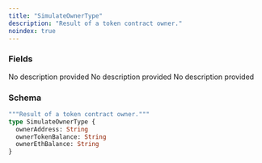 ```yaml
---
title: "SimulateOwnerType"
description: "Result of a token contract owner."
noindex: true
---
```


### Fields

<ResponseField name="ownerAddress" type="String">
  No description provided
</ResponseField>

<ResponseField name="ownerTokenBalance" type="String">
  No description provided
</ResponseField>

<ResponseField name="ownerEthBalance" type="String">
  No description provided
</ResponseField>

### Schema


```graphql 
"""Result of a token contract owner."""
type SimulateOwnerType {
  ownerAddress: String
  ownerTokenBalance: String
  ownerEthBalance: String
}
```
